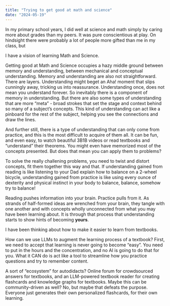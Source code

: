 ```yaml
---
title: "Trying to get good at math and science"
date: "2024-05-19"
---
```


In my primary school years, I did well at science and math simply by caring more about grades than my peers. It was pure conscientious at play. On hindsight there were probably a lot of people more gifted than me in my class, but 





I have a vision of learning Math and Science.

Getting good at Math and Science occupies a hazy middle ground between memory and understanding, between mechanical and conceptual understanding. Memory and understanding are also
not straightforward. There are layers. Understanding might beget an Aha! moment that slips cunningly away, tricking us into reassurance. Understanding once, does not mean you understand
forever. So inevitably there is a component of memory in understanding. But there are also some types of understanding that are more "meta" - broad strokes that set the stage and context behind so many of a subject's concepts. This kind of understanding can act like a pinboard for the rest of the subject, helping you see the connections and draw the lines.

And further still, there is a type of understanding that can only come from practice, and this is the most difficult to acquire of them all. It can be fun, and even easy, to watch
beautiful 3B1B videos or read textbooks and "understand" their theorems. You might even have memorized most of the concepts presented. But does that mean you can apply them to problems?

To solve the really challening problems, you need to twist and distort concepts, fit them together this way and that. If understanding gained from reading is like listening to your
Dad explain how to balance on a 2-wheel bicycle, understanding gained from practice is like using every ounce of dexterity and physical instinct in your body to balance, balance,
somehow try to balance!

Reading pushes information into your brain. Practice pulls from it. As strands of half-formed ideas are wrenched from your brain, they tangle with one another and with concepts wholly
unconnected from what you may have been learning about. It is through that process that understanding starts to show hints of becoming **yours**.



I have been thinking about how to make it easier to learn from textbooks.

How can we use LLMs to augment the learning process of a textbook? First, we need to accept that learning is never going to become "easy". You need to put in the hours and the
concentration, and no AI is going to do that for you. What it CAN do is act like a tool to streamline how you practice questions and try to remember content.

A sort of "ecosystem" for autodidacts? Online forum for crowdsourced answers for textbooks, and an LLM-powered textbook reader for creating flashcards and knowledge graphs
for textbooks. Maybe this can be community-driven as well? No, but maybe that defeats the purpose. Everyone just generates their own personalized flashcards, for their own learning.
